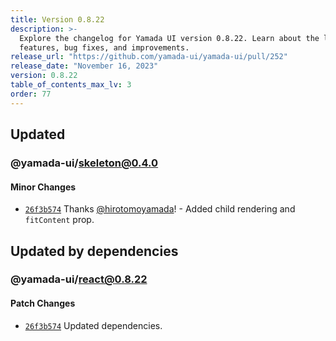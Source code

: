 ```yaml
---
title: Version 0.8.22
description: >-
  Explore the changelog for Yamada UI version 0.8.22. Learn about the latest
  features, bug fixes, and improvements.
release_url: "https://github.com/yamada-ui/yamada-ui/pull/252"
release_date: "November 16, 2023"
version: 0.8.22
table_of_contents_max_lv: 3
order: 77
---
```


## Updated

### @yamada-ui/skeleton@0.4.0

#### Minor Changes

- [`26f3b574`](https://github.com/hirotomoyamada/yamada-ui/commit/26f3b574ba4556990d11ef9b44141cfb0196ad7e) Thanks [@hirotomoyamada](https://github.com/hirotomoyamada)! - Added child rendering and `fitContent` prop.

## Updated by dependencies

### @yamada-ui/react@0.8.22

#### Patch Changes

- [`26f3b574`](https://github.com/hirotomoyamada/yamada-ui/commit/26f3b574ba4556990d11ef9b44141cfb0196ad7e) Updated dependencies.

